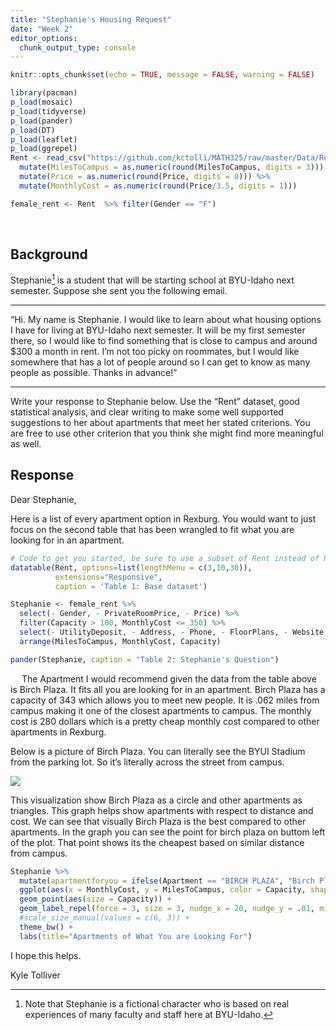 ```yaml
---
title: "Stephanie's Housing Request"
date: "Week 2" 
editor_options: 
  chunk_output_type: console
---
```


```r
knitr::opts_chunk$set(echo = TRUE, message = FALSE, warning = FALSE)
```

```r
library(pacman)
p_load(mosaic)
p_load(tidyverse)
p_load(pander)
p_load(DT) 
p_load(leaflet)
p_load(ggrepel)
Rent <- read_csv("https://github.com/kctolli/MATH325/raw/master/Data/Rent.csv") %>% na.omit() %>% 
  mutate(MilesToCampus = as.numeric(round(MilesToCampus, digits = 3))) %>% 
  mutate(Price = as.numeric(round(Price, digits = 0))) %>%  
  mutate(MonthlyCost = as.numeric(round(Price/3.5, digits = 1)))

female_rent <- Rent  %>% filter(Gender == "F") 
```

<br />

## Background

Stephanie[^1] is a student that will be starting school at BYU-Idaho next semester. Suppose she sent you the following email.

----

"Hi. My name is Stephanie. I would like to learn about what housing options I have for living at BYU-Idaho next semester. It will be my first semester there, so I would like to find something that is close to campus and around $300 a month in rent. I'm not too picky on roommates, but I would like somewhere that has a lot of people around so I can get to know as many people as possible. Thanks in advance!"

----

Write your response to Stephanie below. Use the "Rent" dataset, good statistical analysis, and clear writing to make some well supported suggestions to her about apartments that meet her stated criterions. You are free to use other criterion that you think she might find more meaningful as well.

## Response

Dear Stephanie,

Here is a list of every apartment option in Rexburg. You would want to just focus on the second table that has been wrangled to fit what you are looking for in an apartment. 

```r
# Code to get you started, be sure to use a subset of Rent instead of Rent in this code though.
datatable(Rent, options=list(lengthMenu = c(3,10,30)), 
          extensions="Responsive",
          caption = 'Table 1: Base dataset')
```

```r
Stephanie <- female_rent %>%  
  select(- Gender, - PrivateRoomPrice, - Price) %>%
  filter(Capacity > 100, MonthlyCost <= 350) %>% 
  select(- UtilityDeposit, - Address, - Phone, - FloorPlans, - Website, - Description, - ParkingStalls, - Latitude, - Longitude, - Deposit, - WalkingMinutes) %>% 
  arrange(MilesToCampus, MonthlyCost, Capacity)

pander(Stephanie, caption = "Table 2: Stephanie's Question")
```

&emsp; The Apartment I would recommend given the data from the table above is Birch Plaza. It fits all you are looking for in an apartment. Birch Plaza has a capacity of 343 which allows you to meet new people. It is .062 miles from campus making it one of the closest apartments to campus. The monthly cost is 280 dollars which is a pretty cheap monthly cost compared to other apartments in Rexburg. 

Below is a picture of Birch Plaza. You can literally see the BYUI Stadium from the parking lot. So it's literally across the street from campus. 

![](https://www.liveherehousing.com/photos/n1077.jpg)

This visualization show Birch Plaza as a circle and other apartments as triangles. This graph helps show apartments with respect to distance and cost. We can see that visually Birch Plaza is the best compared to other apartments. In the graph you can see the point for birch plaza on buttom left of the plot. That point shows its the cheapest based on similar distance from campus. 

```r
Stephanie %>% 
  mutate(apartmentforyou = ifelse(Apartment == "BIRCH PLAZA", "Birch Plaza", "Other")) %>% 
  ggplot(aes(x = MonthlyCost, y = MilesToCampus, color = Capacity, shape = apartmentforyou, label = Apartment)) + 
  geom_point(aes(size = Capacity)) + 
  geom_label_repel(force = 3, size = 3, nudge_x = 20, nudge_y = .01, min.segment.length = 0) +
  #scale_size_manual(values = c(6, 3)) + 
  theme_bw() +
  labs(title="Apartments of What You are Looking For")
```

I hope this helps. 

Kyle Tolliver




[^1]: Note that Stephanie is a fictional character who is based on real experiences of many faculty and staff here at BYU-Idaho.
